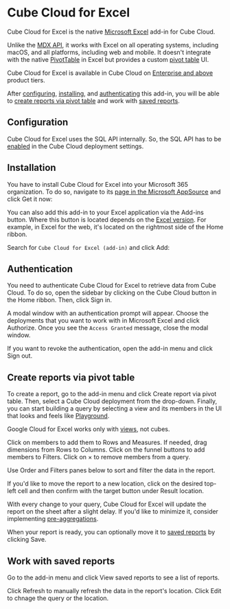 # Cube Cloud for Excel

Cube Cloud for Excel is the native [Microsoft Excel][ref-excel] add-in for Cube Cloud.

Unlike the [MDX API][ref-mdx-api], it works with Excel on all operating systems,
including macOS, and all platforms, including web and mobile. It doesn't integrate
with the native [PivotTable][link-pivottable] in Excel but provides a custom
[pivot table](#create-reports-via-pivot-table) UI.

<SuccessBox>

Cube Cloud for Excel is available in Cube Cloud on [Enterprise and above](https://cube.dev/pricing) product tiers.

</SuccessBox>

After [configuring](#configuration), [installing](#installation), and
[authenticating](#authentication) this add-in, you will be able to [create
reports via pivot table](#create-reports-via-pivot-table) and work with
[saved reports](#work-with-saved-reports).

<YouTubeVideo
  url="https://www.youtube.com/embed/vG7iEdYTvIQ"
  aspectRatio={5/4}
/>

## Configuration

Cube Cloud for Excel uses the SQL API internally. So, the SQL API has to be
[enabled][ref-sql-api-enabled] in the Cube Cloud deployment settings.

## Installation

You have to install Cube Cloud for Excel into your Microsoft 365 organization.
To do so, navigate to its [page in the Microsoft AppSource][link-ms-appsource]
and click <Btn>Get it now</Btn>:

<Screenshot
  src="https://ucarecdn.com/8d451775-6b44-47b5-a682-87cb30f3f8e6/"
  highlight="inset(23% 5% 46% 5% round 10px)"
/>

You can also add this add-in to your Excel application via the <Btn>Add-ins</Btn>
button. Where this button is located depends on the [Excel version][link-excel-addins].
For example, in Excel for the web, it's located on the rightmost side of the
<Btn>Home</Btn> ribbon.

Search for `Cube Cloud for Excel (add-in)` and click <Btn>Add</Btn>:

<Screenshot
  src="https://ucarecdn.com/83ab1e1f-e7d0-4c9c-bea1-f12c193d5e94/"
  highlight="inset(10.5% 0% 10.5% 40% round 10px)"
/>

## Authentication

You need to authenticate Cube Cloud for Excel to retrieve data from Cube Cloud.
To do so, open the sidebar by clicking on the <Btn>Cube Cloud</Btn> button in
the <Btn>Home</Btn> ribbon. Then, click <Btn>Sign in</Btn>.

<Screenshot
  src="https://ucarecdn.com/bdf82477-02d3-4686-9c8f-8d6384c3e7f3/"
  highlight="inset(25% 0 45% 72.5% round 10px)"
/>

A modal window with an authentication prompt will appear. Choose the deployments
that you want to work with in Microsoft Excel and click <Btn>Authorize</Btn>.
Once you see the `Access Granted` message, close the modal window.

If you want to revoke the authentication, open the add-in menu and click
<Btn>Sign out</Btn>.

## Create reports via pivot table

To create a report, go to the add-in menu and click <Btn>Create report via pivot
table</Btn>. Then, select a Cube Cloud deployment from the drop-down. Finally,
you can start building a query by selecting a view and its members in the UI that
looks and feels like [Playground][ref-playground].

<InfoBox>

Google Cloud for Excel works only with [views][ref-views], not cubes.

</InfoBox>

Click on members to add them to <Btn>Rows</Btn> and <Btn>Measures</Btn>.
If needed, drag dimensions from <Btn>Rows</Btn> to <Btn>Columns</Btn>. Click on
the funnel buttons to add members to <Btn>Filters</Btn>. Click on <Btn>×</Btn> to
remove members from a query.

<Screenshot
  src="https://ucarecdn.com/670fda9d-358a-4345-9242-7888d8aaedd8/"
  highlight="inset(18% 0 2% 72.5% round 10px)"
/>

Use <Btn>Order</Btn> and <Btn>Filters</Btn> panes below to sort and filter the
data in the report.

If you'd like to move the report to a new location, click on the desired top-left
cell and then confirm with the target button under <Btn>Result location</Btn>.

<Screenshot
  src="https://ucarecdn.com/4c3af7b9-4ef6-4f7f-8d0f-6d579609482e/"
  highlight="inset(56.5% 0 2% 72.5% round 10px)"
/>

With every change to your query, Cube Cloud for Excel will update the report on
the sheet after a slight delay. If you'd like to minimize it, consider
implementing [pre-aggregations][ref-pre-aggs].

When your report is ready, you can optionally move it to [saved reports](#work-with-saved-reports)
by clicking <Btn>Save</Btn>.

## Work with saved reports

Go to the add-in menu and click <Btn>View saved reports</Btn> to see a list of
reports.

Click <Btn>Refresh</Btn> to manually refresh the data in the report's location.
Click <Btn>Edit</Btn> to chnage the query or the location.

<Screenshot
  src="https://ucarecdn.com/167abe25-635c-4fa6-b4a2-c090aa533f3c/"
  highlight="inset(22.5% 0 20% 72.5% round 10px)"
/>


[ref-excel]: /product/configuration/visualization-tools/excel
[ref-mdx-api]: /product/apis-integrations/mdx-api
[link-pivottable]: https://support.microsoft.com/en-us/office/create-a-pivottable-to-analyze-worksheet-data-a9a84538-bfe9-40a9-a8e9-f99134456576
[ref-playground]: /product/workspace/playground
[ref-views]: /product/data-modeling/concepts#views
[ref-pre-aggs]: /product/caching/using-pre-aggregations
[ref-sql-api-enabled]: /product/apis-integrations/sql-api#cube-cloud
[link-excel-addins]: https://support.microsoft.com/en-us/office/add-or-remove-add-ins-in-excel-0af570c4-5cf3-4fa9-9b88-403625a0b460
[link-ms-appsource]: https://appsource.microsoft.com/en-us/product/office/WA200008486